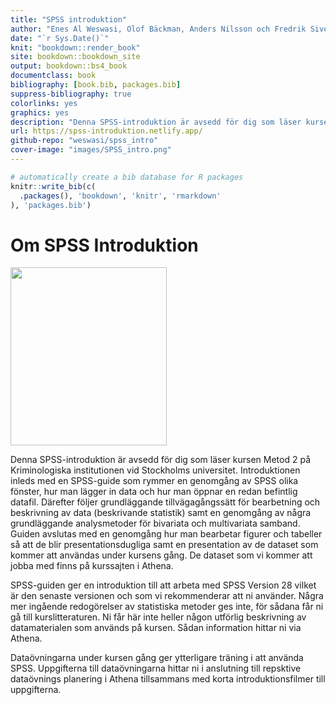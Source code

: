 ```yaml
--- 
title: "SPSS introduktion"
author: "Enes Al Weswasi, Olof Bäckman, Anders Nilsson och Fredrik Sivertsson"
date: "`r Sys.Date()`"
knit: "bookdown::render_book"
site: bookdown::bookdown_site
output: bookdown::bs4_book
documentclass: book
bibliography: [book.bib, packages.bib]
suppress-bibliography: true
colorlinks: yes
graphics: yes
description: "Denna SPSS-introduktion är avsedd för dig som läser kursen Metod 2 på Kriminologiska institutionen vid Stockholms universitet. Introduktionen inleds med en SPSS-guide som rymmer en genomgång av SPSS olika fönster, hur man lägger in data och hur man öppnar en redan befintlig datafil. Därefter följer grundläggande tillvägagångssätt för bearbetning och beskrivning av data (beskrivande statistik). Guiden avslutas med en genomgång av några grundläggande analysmetoder för bivariata och multivariata samband."
url: https://spss-introduktion.netlify.app/
github-repo: "weswasi/spss_intro"
cover-image: "images/SPSS_intro.png"
---
```


```r
# automatically create a bib database for R packages
knitr::write_bib(c(
  .packages(), 'bookdown', 'knitr', 'rmarkdown'
), 'packages.bib')
```

# Om SPSS Introduktion {-}

<img src="images/SPSS_intro.png" width="250" height="285" class="cover"/><p>Denna SPSS-introduktion är avsedd för dig som läser kursen Metod 2 på Kriminologiska institutionen vid Stockholms universitet. Introduktionen inleds med en SPSS-guide som rymmer en genomgång av SPSS olika fönster, hur man lägger in data och hur man öppnar en redan befintlig datafil. Därefter följer grundläggande tillvägagångssätt för bearbetning och beskrivning av data (beskrivande statistik) samt en genomgång av några grundläggande analysmetoder för bivariata och multivariata samband. Guiden avslutas med en genomgång hur man bearbetar figurer och tabeller så att de blir presentationsdugliga samt en presentation av de dataset som kommer att användas under kursens gång. De  dataset som vi kommer att jobba med finns på kurssajten i Athena.</p>

SPSS-guiden ger en introduktion till att arbeta med SPSS Version 28 vilket är den senaste versionen och som vi rekommenderar att ni använder. Några mer ingående redogörelser av statistiska metoder ges inte, för sådana får ni gå till kurslitteraturen. Ni får här inte heller någon utförlig beskrivning av datamaterialen som används på kursen. Sådan information hittar ni via Athena.

Dataövningarna under kursen gång ger ytterligare träning i att använda SPSS. Uppgifterna till dataövningarna hittar ni i anslutning till repsktive dataövnings planering i Athena tillsammans med korta introduktionsfilmer till uppgifterna.
